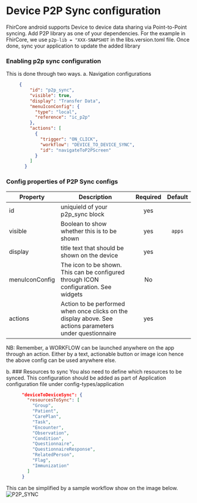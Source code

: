 # Device P2P Sync configuration
FhirCore android supports Device to device data sharing via Point-to-Point syncing.
 Add P2P library as one of your dependencies. For the example in FhirCore, we use ```p2p-lib = "XXX-SNAPSHOT``` in the libs.version.toml file. Once done, sync your application to update the added library

### Enabling p2p sync configuration
This is done through two ways.
a. Navigation configurations

```json
     {
         "id": "p2p_sync",
         "visible": true,
         "display": "Transfer Data",
         "menuIconConfig": {
           "type": "local",
           "reference": "ic_p2p"
         },
         "actions": [
           {
             "trigger": "ON_CLICK",
             "workflow": "DEVICE_TO_DEVICE_SYNC",
             "id": "navigateToP2PScreen"
           }
         ]
       }
```
### Config properties of P2P Sync configs
|Property | Description | Required | Default |
|--|--|:--:|:--:|
id | uniquieId of your p2p_sync block | yes |  |
visible | Boolean to show whether this is to be shown | yes | `apps` |
display |  title text that should be shown on the device | yes | |
menuIconConfig | The icon to be shown. This can be configured through ICON configuration. See widgets | No  |  |
actions |  Action to be performed when once clicks on the display above. See actions parameters under questionnaire | yes | |

NB: Remember, a WORKFLOW can be launched anywhere on the app through an action. Either by a text, actionable button or image icon hence the above config can be used anywhere else.


b. ### Resources to sync
You also need to define which resources to be synced. This configuration should be added as part of Application configuration file under config-types/application

``` json
      "deviceToDeviceSync": {
        "resourcesToSync": [
          "Group",
          "Patient",
          "CarePlan",
          "Task",
          "Encounter",
          "Observation",
          "Condition",
          "Questionnaire",
          "QuestionnaireResponse",
          "RelatedPerson",
          "Flag",
          "Immunization"
        ]
      }
```
This can be simplified by a sample workflow show on the image below.
![P2P_SYNC](/img/p2p-sync/p2p.png)
